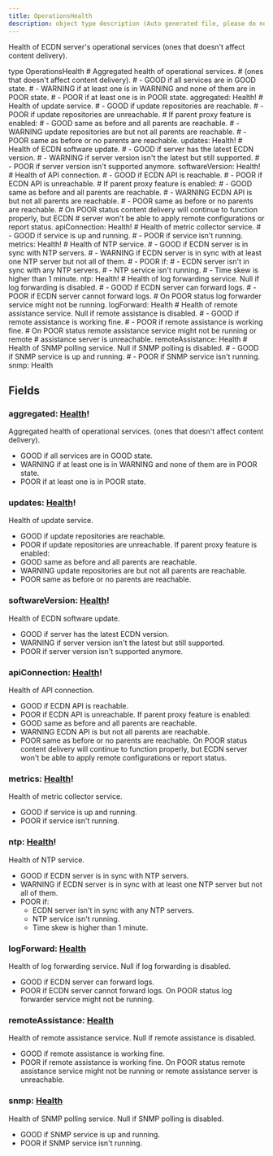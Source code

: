 ```yaml
---
title: OperationsHealth
description: object type description (Auto generated file, please do not modify)
---
```



Health of ECDN server's operational services
(ones that doesn't affect content delivery).

<GQLCodeSnippet>
<GQLLine><GQLKeyword>type</GQLKeyword> OperationsHealth <GQLOpen /></GQLLine>
<GQLLine> </GQLLine>
	<GQLLine><GQLTab /><GQLComment># Aggregated health of operational services.</GQLComment></GQLLine>
	<GQLLine><GQLTab /><GQLComment># (ones that doesn't affect content delivery).</GQLComment></GQLLine>
	<GQLLine><GQLTab /><GQLComment># - GOOD if all services are in GOOD state.</GQLComment></GQLLine>
	<GQLLine><GQLTab /><GQLComment># - WARNING if at least one is in WARNING and none of them are in POOR state.</GQLComment></GQLLine>
	<GQLLine><GQLTab /><GQLComment># - POOR if at least one is in POOR state.</GQLComment></GQLLine>
	<GQLLine><GQLTab /><GQLName>aggregated</GQLName>: <GQLLink href="/ecdn-api-enums/Health">Health</GQLLink><GQLOperator>!</GQLOperator></GQLLine>
<GQLLine> </GQLLine>
	<GQLLine><GQLTab /><GQLComment># Health of update service.</GQLComment></GQLLine>
	<GQLLine><GQLTab /><GQLComment># - GOOD if update repositories are reachable.</GQLComment></GQLLine>
	<GQLLine><GQLTab /><GQLComment># - POOR if update repositories are unreachable.</GQLComment></GQLLine>
	<GQLLine><GQLTab /><GQLComment># If parent proxy feature is enabled:</GQLComment></GQLLine>
	<GQLLine><GQLTab /><GQLComment># - GOOD same as before and all parents are reachable.</GQLComment></GQLLine>
	<GQLLine><GQLTab /><GQLComment># - WARNING update repositories are but not all parents are reachable.</GQLComment></GQLLine>
	<GQLLine><GQLTab /><GQLComment># - POOR same as before or no parents are reachable.</GQLComment></GQLLine>
	<GQLLine><GQLTab /><GQLName>updates</GQLName>: <GQLLink href="/ecdn-api-enums/Health">Health</GQLLink><GQLOperator>!</GQLOperator></GQLLine>
<GQLLine> </GQLLine>
	<GQLLine><GQLTab /><GQLComment># Health of ECDN software update.</GQLComment></GQLLine>
	<GQLLine><GQLTab /><GQLComment># - GOOD if server has the latest ECDN version.</GQLComment></GQLLine>
	<GQLLine><GQLTab /><GQLComment># - WARNING if server version isn't the latest but still supported.</GQLComment></GQLLine>
	<GQLLine><GQLTab /><GQLComment># - POOR if server version isn't supported anymore.</GQLComment></GQLLine>
	<GQLLine><GQLTab /><GQLName>softwareVersion</GQLName>: <GQLLink href="/ecdn-api-enums/Health">Health</GQLLink><GQLOperator>!</GQLOperator></GQLLine>
<GQLLine> </GQLLine>
	<GQLLine><GQLTab /><GQLComment># Health of API connection.</GQLComment></GQLLine>
	<GQLLine><GQLTab /><GQLComment># - GOOD if ECDN API is reachable.</GQLComment></GQLLine>
	<GQLLine><GQLTab /><GQLComment># - POOR if ECDN API is unreachable.</GQLComment></GQLLine>
	<GQLLine><GQLTab /><GQLComment># If parent proxy feature is enabled:</GQLComment></GQLLine>
	<GQLLine><GQLTab /><GQLComment># - GOOD same as before and all parents are reachable.</GQLComment></GQLLine>
	<GQLLine><GQLTab /><GQLComment># - WARNING ECDN API is but not all parents are reachable.</GQLComment></GQLLine>
	<GQLLine><GQLTab /><GQLComment># - POOR same as before or no parents are reachable.</GQLComment></GQLLine>
	<GQLLine><GQLTab /><GQLComment># On POOR status content delivery will continue to function properly, but ECDN</GQLComment></GQLLine>
	<GQLLine><GQLTab /><GQLComment># server won't be able to apply remote configurations or report status.</GQLComment></GQLLine>
	<GQLLine><GQLTab /><GQLName>apiConnection</GQLName>: <GQLLink href="/ecdn-api-enums/Health">Health</GQLLink><GQLOperator>!</GQLOperator></GQLLine>
<GQLLine> </GQLLine>
	<GQLLine><GQLTab /><GQLComment># Health of metric collector service.</GQLComment></GQLLine>
	<GQLLine><GQLTab /><GQLComment># - GOOD if service is up and running.</GQLComment></GQLLine>
	<GQLLine><GQLTab /><GQLComment># - POOR if service isn't running.</GQLComment></GQLLine>
	<GQLLine><GQLTab /><GQLName>metrics</GQLName>: <GQLLink href="/ecdn-api-enums/Health">Health</GQLLink><GQLOperator>!</GQLOperator></GQLLine>
<GQLLine> </GQLLine>
	<GQLLine><GQLTab /><GQLComment># Health of NTP service.</GQLComment></GQLLine>
	<GQLLine><GQLTab /><GQLComment># - GOOD if ECDN server is in sync with NTP servers.</GQLComment></GQLLine>
	<GQLLine><GQLTab /><GQLComment># - WARNING if ECDN server is in sync with at least one NTP server but not all of them.</GQLComment></GQLLine>
	<GQLLine><GQLTab /><GQLComment># - POOR if:</GQLComment></GQLLine>
	<GQLLine><GQLTab /><GQLComment>#   - ECDN server isn't in sync with any NTP servers.</GQLComment></GQLLine>
	<GQLLine><GQLTab /><GQLComment>#   - NTP service isn't running.</GQLComment></GQLLine>
	<GQLLine><GQLTab /><GQLComment>#   - Time skew is higher than 1 minute.</GQLComment></GQLLine>
	<GQLLine><GQLTab /><GQLName>ntp</GQLName>: <GQLLink href="/ecdn-api-enums/Health">Health</GQLLink><GQLOperator>!</GQLOperator></GQLLine>
<GQLLine> </GQLLine>
	<GQLLine><GQLTab /><GQLComment># Health of log forwarding service. Null if log forwarding is disabled.</GQLComment></GQLLine>
	<GQLLine><GQLTab /><GQLComment># - GOOD if ECDN server can forward logs.</GQLComment></GQLLine>
	<GQLLine><GQLTab /><GQLComment># - POOR if ECDN server cannot forward logs.</GQLComment></GQLLine>
	<GQLLine><GQLTab /><GQLComment># On POOR status log forwarder service might not be running.</GQLComment></GQLLine>
	<GQLLine><GQLTab /><GQLName>logForward</GQLName>: <GQLLink href="/ecdn-api-enums/Health">Health</GQLLink></GQLLine>
<GQLLine> </GQLLine>
	<GQLLine><GQLTab /><GQLComment># Health of remote assistance service. Null if remote assistance is disabled.</GQLComment></GQLLine>
	<GQLLine><GQLTab /><GQLComment># - GOOD if remote assistance is working fine.</GQLComment></GQLLine>
	<GQLLine><GQLTab /><GQLComment># - POOR if remote assistance is working fine.</GQLComment></GQLLine>
	<GQLLine><GQLTab /><GQLComment># On POOR status remote assistance service might not be running or remote</GQLComment></GQLLine>
	<GQLLine><GQLTab /><GQLComment># assistance server is unreachable.</GQLComment></GQLLine>
	<GQLLine><GQLTab /><GQLName>remoteAssistance</GQLName>: <GQLLink href="/ecdn-api-enums/Health">Health</GQLLink></GQLLine>
<GQLLine> </GQLLine>
	<GQLLine><GQLTab /><GQLComment># Health of SNMP polling service. Null if SNMP polling is disabled.</GQLComment></GQLLine>
	<GQLLine><GQLTab /><GQLComment># - GOOD if SNMP service is up and running.</GQLComment></GQLLine>
	<GQLLine><GQLTab /><GQLComment># - POOR if SNMP service isn't running.</GQLComment></GQLLine>
	<GQLLine><GQLTab /><GQLName>snmp</GQLName>: <GQLLink href="/ecdn-api-enums/Health">Health</GQLLink></GQLLine>
<GQLLine> </GQLLine>
<GQLLine><GQLClose /></GQLLine>
</GQLCodeSnippet>


## Fields

### aggregated: [Health](/ecdn-api-enums/Health)!
Aggregated health of operational services.
(ones that doesn't affect content delivery).
- GOOD if all services are in GOOD state.
- WARNING if at least one is in WARNING and none of them are in POOR state.
- POOR if at least one is in POOR state.


### updates: [Health](/ecdn-api-enums/Health)!
Health of update service.
- GOOD if update repositories are reachable.
- POOR if update repositories are unreachable.
If parent proxy feature is enabled:
- GOOD same as before and all parents are reachable.
- WARNING update repositories are but not all parents are reachable.
- POOR same as before or no parents are reachable.


### softwareVersion: [Health](/ecdn-api-enums/Health)!
Health of ECDN software update.
- GOOD if server has the latest ECDN version.
- WARNING if server version isn't the latest but still supported.
- POOR if server version isn't supported anymore.


### apiConnection: [Health](/ecdn-api-enums/Health)!
Health of API connection.
- GOOD if ECDN API is reachable.
- POOR if ECDN API is unreachable.
If parent proxy feature is enabled:
- GOOD same as before and all parents are reachable.
- WARNING ECDN API is but not all parents are reachable.
- POOR same as before or no parents are reachable.
On POOR status content delivery will continue to function properly, but ECDN
server won't be able to apply remote configurations or report status.


### metrics: [Health](/ecdn-api-enums/Health)!
Health of metric collector service.
- GOOD if service is up and running.
- POOR if service isn't running.


### ntp: [Health](/ecdn-api-enums/Health)!
Health of NTP service.
- GOOD if ECDN server is in sync with NTP servers.
- WARNING if ECDN server is in sync with at least one NTP server but not all of them.
- POOR if:
  - ECDN server isn't in sync with any NTP servers.
  - NTP service isn't running.
  - Time skew is higher than 1 minute.


### logForward: [Health](/ecdn-api-enums/Health)
Health of log forwarding service. Null if log forwarding is disabled.
- GOOD if ECDN server can forward logs.
- POOR if ECDN server cannot forward logs.
On POOR status log forwarder service might not be running.


### remoteAssistance: [Health](/ecdn-api-enums/Health)
Health of remote assistance service. Null if remote assistance is disabled.
- GOOD if remote assistance is working fine.
- POOR if remote assistance is working fine.
On POOR status remote assistance service might not be running or remote
assistance server is unreachable.


### snmp: [Health](/ecdn-api-enums/Health)
Health of SNMP polling service. Null if SNMP polling is disabled.
- GOOD if SNMP service is up and running.
- POOR if SNMP service isn't running.


